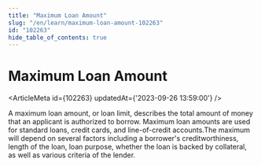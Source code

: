 ```yaml
---
title: "Maximum Loan Amount"
slug: "/en/learn/maximum-loan-amount-102263"
id: "102263"
hide_table_of_contents: true
---
```



# Maximum Loan Amount

<ArticleMeta id={102263} updatedAt={'2023-09-26 13:59:00'} />
<div className='border-solid border-b border-t-0 my-4 border-[var(--ifm-color-gray-300)]' />

A maximum loan amount, or loan limit, describes the total amount of money that an applicant is authorized to borrow. Maximum loan amounts are used for standard loans, credit cards, and line-of-credit accounts.The maximum will depend on several factors including a borrower's creditworthiness, length of the loan, loan purpose, whether the loan is backed by collateral, as well as various criteria of the lender.
